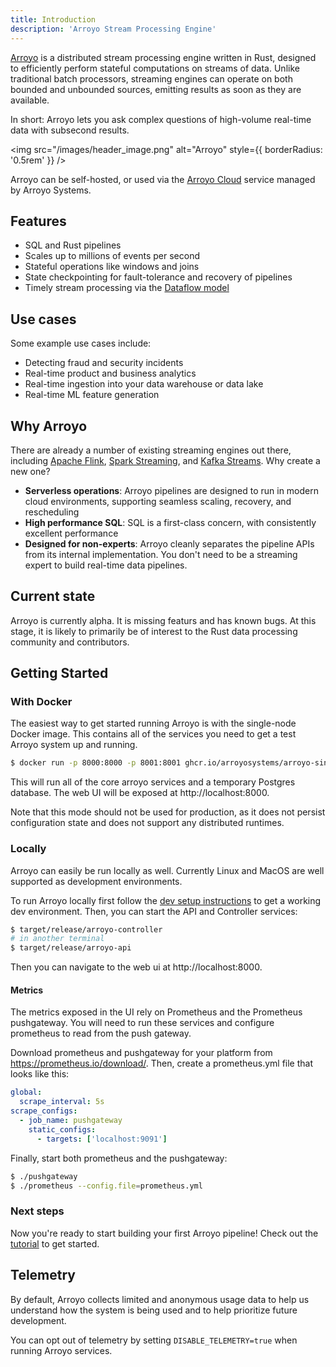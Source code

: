 ```yaml
---
title: Introduction
description: 'Arroyo Stream Processing Engine'
---
```


[Arroyo](https://arroyo.dev) is a distributed stream processing engine written in Rust, designed to efficiently
perform stateful computations on streams of data. Unlike traditional batch processors, streaming engines can operate
on both bounded and unbounded sources, emitting results as soon as they are available.

In short: Arroyo lets you ask complex questions of high-volume real-time data with subsecond results.

<img
  src="/images/header_image.png"
  alt="Arroyo"
  style={{ borderRadius: '0.5rem' }}
/>

Arroyo can be self-hosted, or used via the [Arroyo Cloud](https://arroyo.dev/) service managed by Arroyo Systems.

## Features

- SQL and Rust pipelines
- Scales up to millions of events per second
- Stateful operations like windows and joins
- State checkpointing for fault-tolerance and recovery of pipelines
- Timely stream processing via the [Dataflow model](https://www.oreilly.com/radar/the-world-beyond-batch-streaming-101/)

## Use cases

Some example use cases include:

- Detecting fraud and security incidents
- Real-time product and business analytics
- Real-time ingestion into your data warehouse or data lake
- Real-time ML feature generation

## Why Arroyo

There are already a number of existing streaming engines out there, including [Apache Flink](https://flink.apache.org),
[Spark Streaming](https://spark.apache.org/docs/latest/streaming-programming-guide.html), and
[Kafka Streams](https://kafka.apache.org/documentation/streams/). Why create a new one?

- **Serverless operations**: Arroyo pipelines are designed to run in modern cloud environments, supporting seamless scaling,
  recovery, and rescheduling
- **High performance SQL**: SQL is a first-class concern, with consistently excellent performance
- **Designed for non-experts**: Arroyo cleanly separates the pipeline APIs from its internal implementation. You don't
  need to be a streaming expert to build real-time data pipelines.

## Current state

Arroyo is currently alpha. It is missing featurs and has known bugs. At this stage, it is likely to primarily be of
interest to the Rust data processing community and contributors.

## Getting Started

### With Docker

The easiest way to get started running Arroyo is with the single-node Docker image. This contains all of the services
you need to get a test Arroyo system up and running.

```bash
$ docker run -p 8000:8000 -p 8001:8001 ghcr.io/arroyosystems/arroyo-single:latest
```

This will run all of the core arroyo services and a temporary Postgres database. The web UI will be exposed at
http://localhost:8000.

Note that this mode should not be used for production, as it does not persist configuration state and does not support
any distributed runtimes.

### Locally

Arroyo can easily be run locally as well. Currently Linux and MacOS are well supported as development environments.

To run Arroyo locally first follow the [dev setup instructions](/developing/dev-setup) to get a working dev environment.
Then, you can start the API and Controller services:

```bash
$ target/release/arroyo-controller
# in another terminal
$ target/release/arroyo-api
```

Then you can navigate to the web ui at http://localhost:8000.

#### Metrics

The metrics exposed in the UI rely on Prometheus and the Prometheus pushgateway. You will need to run these services
and configure prometheus to read from the push gateway.

Download prometheus and pushgateway for your platform from https://prometheus.io/download/. Then, create a prometheus.yml
file that looks like this:

```yaml
global:
  scrape_interval: 5s
scrape_configs:
  - job_name: pushgateway
    static_configs:
      - targets: ['localhost:9091']
```

Finally, start both prometheus and the pushgateway:

```bash
$ ./pushgateway
$ ./prometheus --config.file=prometheus.yml
```

### Next steps

Now you're ready to start building your first Arroyo pipeline! Check out the [tutorial](/tutorial) to get started.

## Telemetry

By default, Arroyo collects limited and anonymous usage data to help us
understand how the system is being used and to help prioritize future
development.

You can opt out of telemetry by setting `DISABLE_TELEMETRY=true` when running
Arroyo services.
